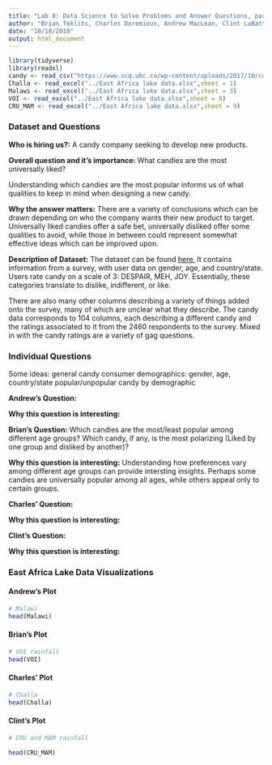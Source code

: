 ```yaml
---
title: "Lab 8: Data Science to Solve Problems and Answer Questions, part 1"
author: "Brian Teklits, Charles Doremieux, Andrew MacLean, Clint LaBattaglia"
date: "10/18/2019"
output: html_document
---
```

```r
library(tidyverse)
library(readxl)
candy <- read_csv("https://www.scq.ubc.ca/wp-content/uploads/2017/10/candyhierarchy2017.csv")
Challa <- read_excel("../East Africa lake data.xlsx",sheet = 1)
Malawi <- read_excel("../East Africa lake data.xlsx",sheet = 3)
VOI <- read_excel("../East Africa lake data.xlsx",sheet = 8)
CRU_MAM <- read_excel("../East Africa lake data.xlsx",sheet = 9)
```

### Dataset and Questions

**Who is hiring us?:** A candy company seeking to develop new products.

**Overall question and it's importance:** What candies are the most universally liked? 

Understanding which candies are the most popular informs us of what qualities to keep in mind when designing a new candy.

**Why the answer matters:** There are a variety of conclusions which can be drawn depending on who the company wants their new product to target. Universally liked candies offer a safe bet, universally disliked offer some qualities to avoid, while those in between could represent somewhat effective ideas which can be improved upon.

**Description of Dataset:** The dataset can be found [here.](https://www.scq.ubc.ca/wp-content/uploads/2017/10/candyhierarchy2017.csv) It contains information from a survey, with user data on gender, age, and country/state. Users rate candy on a scale of 3: DESPAIR, MEH, JOY. Essentially, these categories translate to dislike, indifferent, or like. 

There are also many other columns describing a variety of things added onto the survey, many of which are unclear what they describe. The candy data corresponds to 104 columns, each describing a different candy and the ratings associated to it from the 2460 respondents to the survey. Mixed in with the candy ratings are a variety of gag questions.

### Individual Questions

Some ideas: 
general candy consumer demographics: gender, age, country/state
popular/unpopular candy by demographic

**Andrew's Question:**

**Why this question is interesting:**

**Brian's Question:** Which candies are the most/least popular among different age groups? Which candy, if any, is the most polarizing (Liked by one group and disliked by another)?

**Why this question is interesting:** Understanding how preferences vary among different age groups can provide intersting insights. Perhaps some candies are universally popular among all ages, while others appeal only to certain groups.

**Charles' Question:**

**Why this question is interesting:**

**Clint's Question:**

**Why this question is interesting:**

### East Africa Lake Data Visualizations

#### Andrew's Plot
```r
# Malawi
head(Malawi)
```

#### Brian's Plot
```r
# VOI rainfall
head(VOI)
```

#### Charles' Plot
```r
# Challa
head(Challa)
```

#### Clint's Plot
```r
# CRU and MAM rainfall

head(CRU_MAM)
```

